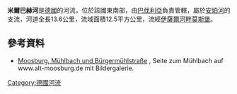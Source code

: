 {{Coord|48.491473|N|11.943075|E|display=title}}

'''米爾巴赫河'''是[[德國|德國]]的河流，位於該國東南部，由[[巴伐利亞|巴伐利亞]]負責管轄，屬於[[安珀河|安珀河]]的支流，河道全長13.6公里，流域面積12.5平方公里，流經[[伊薩爾河畔莫斯堡|伊薩爾河畔莫斯堡]]。

==參考資料==
* [http://www.alt-moosburg.de/main/lastr350.htm Moosburg, Mühlbach und Bürgermühlstraße] {{Wayback|url=http://www.alt-moosburg.de/main/lastr350.htm |date=20071013122526 }}, Seite zum Mühlbach auf www.alt-moosburg.de mit Bildergalerie.

{{Germany-geo-stub}}
[[Category:德國河流|Category:德國河流]]